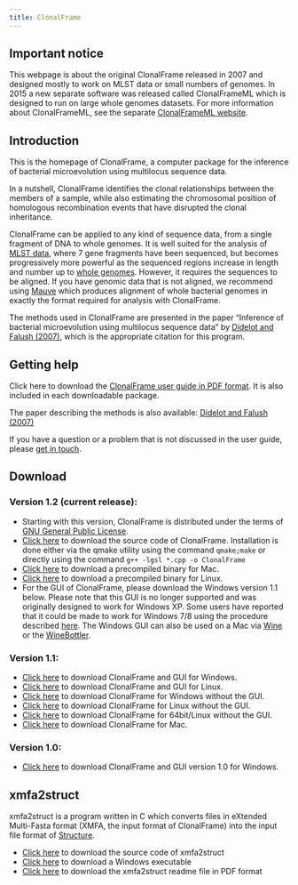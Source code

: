 ```yaml
---
title: ClonalFrame
---
```


## Important notice

This webpage is about the original ClonalFrame released in 2007 and designed mostly to work on MLST data or small numbers of genomes. In 2015 a new separate software was released called ClonalFrameML which is designed to run on large whole genomes datasets. For more information about ClonalFrameML, see the separate <a href="https://github.com/xavierdidelot/ClonalFrameML">ClonalFrameML website</a>.

## Introduction

This is the homepage of ClonalFrame, a computer package for the inference of bacterial microevolution using multilocus sequence data. 

In a nutshell, ClonalFrame identifies the clonal relationships between the members of a sample, while also estimating the chromosomal position of homologous recombination events that have disrupted the clonal inheritance. 

ClonalFrame can be applied to any kind of sequence data, from a single fragment of DNA to whole genomes. It is well suited for the analysis of <a href="http://pubmlst.org/">MLST data</a>, where 7 gene fragments have been sequenced, but becomes progressively more powerful as the sequenced regions increase in length and number up to <a href="http://www.genomesonline.org/">whole genomes</a>. However, it requires the sequences to be aligned. If you have genomic data that is not aligned, we recommend using <a href="http://gel.ahabs.wisc.edu/mauve/">Mauve</a> which produces alignment of whole bacterial genomes in exactly the format required for analysis with ClonalFrame. 

The methods used in ClonalFrame are presented in the paper "Inference of bacterial microevolution using multilocus sequence data" by <a href="http://www.genetics.org/cgi/content/abstract/175/3/1251">Didelot and Falush (2007)</a>, which is the appropriate citation for this program. 

## Getting help

Click here to download the <a href="http://www.stats.ox.ac.uk/~didelot/files/clonalframe-userguide.pdf">ClonalFrame user guide in PDF format</a>. It is also included in each downloadable package.

The paper describing the methods is also available: <a href="http://www.genetics.org/cgi/content/abstract/175/3/1251">Didelot and Falush (2007)</a> 

If you have a question or a problem that is not discussed in the user guide, please <a href="contact.htm">get in touch</a>. 

## Download

### Version 1.2 (current release): 

* Starting with this version, ClonalFrame is distributed under the terms of <a href="http://www.gnu.org/licenses/gpl.html">GNU General Public License</a>.
* <a href="http://www.stats.ox.ac.uk/~didelot/files/ClonalFrame-1.2.tar.gz">Click here</a> to download the source code of ClonalFrame. Installation is done either via the qmake utility using the command `qmake;make` or directly using the command `g++ -lgsl *.cpp -o ClonalFrame`
* <a href="http://www.stats.ox.ac.uk/~didelot/files/ClonalFrame-1.2-Mac.zip">Click here</a> to download a precompiled binary for Mac.
* <a href="http://www.stats.ox.ac.uk/~didelot/files/ClonalFrame-1.2-Lin.zip">Click here</a> to download a precompiled binary for Linux.
* For the GUI of ClonalFrame, please download the Windows version 1.1 below. Please note that this GUI is no longer supported and was originally designed to work for Windows XP. Some users have reported that it could be made to work for Windows 7/8 using the procedure described <a href="http://windows.microsoft.com/en-GB/windows7/products/features/windows-xp-mode">here</a>. The Windows GUI can also be used on a Mac via <a href=http://www.winehq.org/>Wine</a> or the <a href="http://winebottler.kronenberg.org/">WineBottler</a>. 

### Version 1.1:

* <a href="http://www.stats.ox.ac.uk/~didelot/files/clonalframeinstaller.zip">Click here</a> to download ClonalFrame and GUI for Windows. 
* <a href="http://www.stats.ox.ac.uk/~didelot/files/clonalframelinuxgui.zip">Click here</a> to download ClonalFrame and GUI for Linux. 
* <a href="http://www.stats.ox.ac.uk/~didelot/files/clonalframewin.zip">Click here</a> to download ClonalFrame for Windows without the GUI. 
* <a href="http://www.stats.ox.ac.uk/~didelot/files/clonalframelinux.zip">Click here</a> to download ClonalFrame for Linux without the GUI. 
* <a href="http://www.stats.ox.ac.uk/~didelot/files/clonalframelinux64.zip">Click here</a> to download ClonalFrame for 64bit/Linux without the GUI.
* <a href="http://www.stats.ox.ac.uk/~didelot/files/clonalframemac.zip">Click here</a> to download ClonalFrame for Mac. 

### Version 1.0:

* <a href="http://www.stats.ox.ac.uk/~didelot/files/clonalframeinstaller10.zip">Click here</a> to download ClonalFrame and GUI version 1.0 for Windows.

## xmfa2struct

xmfa2struct is a program written in C which converts files in eXtended Multi-Fasta format (XMFA, the input format of ClonalFrame) into the input file format of <a href="http://pritch.bsd.uchicago.edu/structure.html">Structure</a>.

* <a href="http://www.stats.ox.ac.uk/~didelot/files/xmfa2struct.c">Click here</a> to download the source code of xmfa2struct
* <a href="http://www.stats.ox.ac.uk/~didelot/files/xmfa2struct.zip">Click here</a> to download a Windows executable
* <a href="http://www.stats.ox.ac.uk/~didelot/files/xmfa2struct.pdf">Click here</a> to download the xmfa2struct readme file in PDF format
